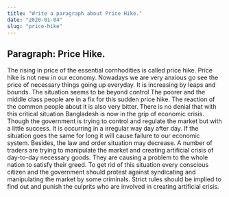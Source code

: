 ```yaml
---
title: "Write a paragraph about Price Hike."
date: "2020-01-04"
slug: "price-hike"
---
```


## Paragraph: Price Hike.

The rising in price of the essential cornhodities is called price hike. Price
hike is not new in our economy. Nowadays we are very anxious go see the price of
necessary things going up everyday. It is increasing by leaps and bounds. The situation
seems to be beyond control The poorer and the middle class people are in a fix for this
sudden price hike. The reaction of the common people about it is also very
bitter. There is no denial that with this critical situation Bangladesh is now in the
grip of economic crisis. Though the government is trying to control and regulate the
market but with a little success. It is occurring in a irregular way day after day.
If the situation goes the same for long it will cause failure to our economic
system. Besides, the law and order situation may decrease. A number of traders
are trying to manipulate the market and creating artificial crisis of day-to-day necessary goods. They are causing a problem to the whole nation to satisfy
their greed. To get rid of this situation every conscious citizen and the government
should protest against syndicating and manipulating the market by some criminals. Strict
rules should be implied to find out and punish the culprits who are involved in
creating artificial crisis.
